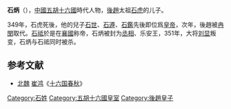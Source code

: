 '''石炳'''（{{bd|？||351年||catIdx=S}}），[[中國|中國]][[五胡十六國|五胡十六國]]時代人物，[[後趙|後趙]]太祖[[石虎|石虎]]的儿子。

349年，石虎死後，他的兒子[[石世|石世]]、[[石遵|石遵]]、[[石鑑|石鑑]]先後即位爲[[皇帝|皇帝]]，次年，後趙被[[冉閔|冉閔]]取代。[[石祗|石祗]]於是在[[襄國|襄國]]称帝，石炳被封为[[丞相|丞相]]、乐安王，351年，大将[[刘显_(后赵)|刘显]]叛变，石炳与石祗同时被杀。

==参考文献==
*[[北魏|北魏]] [[崔鸿|崔鸿]]《[[十六国春秋|十六国春秋]]》

[[Category:石姓|Category:石姓]]  
[[Category:五胡十六國皇室|Category:五胡十六國皇室]] 
[[Category:後趙皇子|Category:後趙皇子]]